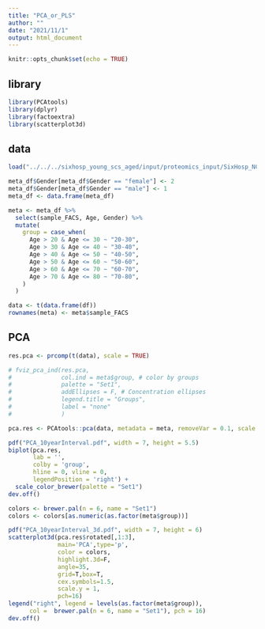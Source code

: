 ---
title: "PCA_or_PLS"
author: ""
date: "2021/11/1"
output: html_document
---

```{r setup, include=FALSE}
knitr::opts_chunk$set(echo = TRUE)
```

## library
```{r}
library(PCAtools)
library(dplyr)
library(factoextra)
library(scatterplot3d)

```

## data
```{r}
load("../../../sixhosp_young_scs_aged/input/proteomics_input/SixHosp_NC_SCS1_Young_145subjects_proteomics_missing50Percent_logRatio_meta.RData")

meta_df$Gender[meta_df$Gender == "female"] <- 2
meta_df$Gender[meta_df$Gender == "male"] <- 1
meta_df <- data.frame(meta_df)

meta <- meta_df %>% 
  select(sample_FACS, Age, Gender) %>%
  mutate(
    group = case_when(
      Age > 20 & Age <= 30 ~ "20-30",
      Age > 30 & Age <= 40 ~ "30-40",
      Age > 40 & Age <= 50 ~ "40-50",
      Age > 50 & Age <= 60 ~ "50-60",
      Age > 60 & Age <= 70 ~ "60-70",
      Age > 70 & Age <= 80 ~ "70-80",
    )
  )

data <- t(data.frame(df))
rownames(meta) <- meta$sample_FACS
```

## PCA
```{r}
res.pca <- prcomp(t(data), scale = TRUE)

# fviz_pca_ind(res.pca,
#              col.ind = meta$group, # color by groups
#              palette = "Set1",
#              addEllipses = F, # Concentration ellipses
#              legend.title = "Groups",
#              label = "none"
#              )

pca.res <- PCAtools::pca(data, metadata = meta, removeVar = 0.1, scale = T)

pdf("PCA_10yearInterval.pdf", width = 7, height = 5.5)
biplot(pca.res,
       lab = '',
       colby = 'group',
       hline = 0, vline = 0,
       legendPosition = 'right') +
  scale_color_brewer(palette = "Set1")
dev.off()

colors <- brewer.pal(n = 6, name = "Set1")
colors <- colors[as.numeric(as.factor(meta$group))]

pdf("PCA_10yearInterval_3d.pdf", width = 7, height = 6)
scatterplot3d(pca.res$rotated[,1:3],
              main='PCA',type='p',
              color = colors,
              highlight.3d=F,
              angle=35,
              grid=T,box=T,
              cex.symbols=1.5,
              scale.y = 1,
              pch=16)
legend("right", legend = levels(as.factor(meta$group)),
      col =  brewer.pal(n = 6, name = "Set1"), pch = 16)
dev.off()
```

